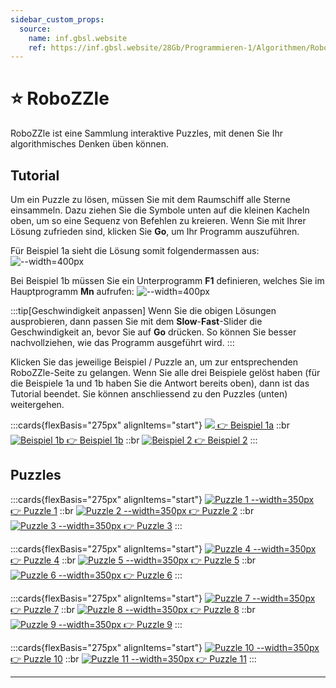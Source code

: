 ```yaml
---
sidebar_custom_props:
  source:
    name: inf.gbsl.website
    ref: https://inf.gbsl.website/28Gb/Programmieren-1/Algorithmen/Robozzle/
---
```


# ⭐️ RoboZZle
RoboZZle ist eine Sammlung interaktive Puzzles, mit denen Sie Ihr algorithmisches Denken üben können.

## Tutorial
Um ein Puzzle zu lösen, müssen Sie mit dem Raumschiff alle Sterne einsammeln. Dazu ziehen Sie die Symbole unten auf die kleinen Kacheln oben, um so eine Sequenz von Befehlen zu kreieren. Wenn Sie mit Ihrer Lösung zufrieden sind, klicken Sie __Go__, um Ihr Programm auszuführen.

Für Beispiel 1a sieht die Lösung somit folgendermassen aus:
![--width=400px](img/tutorial1.png)

Bei Beispiel 1b müssen Sie ein Unterprogramm __F1__ definieren, welches Sie im Hauptprogramm __Mn__ aufrufen:
![--width=400px](img/tutorial2.png)

:::tip[Geschwindigkeit anpassen]
Wenn Sie die obigen Lösungen ausprobieren, dann passen Sie mit dem __Slow__-__Fast__-Slider die Geschwindigkeit an, bevor Sie auf __Go__ drücken. So können Sie besser nachvollziehen, wie das Programm ausgeführt wird.
:::

Klicken Sie das jeweilige Beispiel / Puzzle an, um zur entsprechenden RoboZZle-Seite zu gelangen. Wenn Sie alle drei Beispiele gelöst haben (für die Beispiele 1a und 1b haben Sie die Antwort bereits oben), dann ist das Tutorial beendet. Sie können anschliessend zu den Puzzles (unten) weitergehen.

:::cards{flexBasis="275px" alignItems="start"}
[![](img/01-example1.png) 👉 Beispiel 1a](https://alexanderson1993.github.io/robozzle-react/?level=-1)
::br
[![Beispiel 1b](img/01-example1.png) 👉 Beispiel 1b](https://alexanderson1993.github.io/robozzle-react/?level=-2)
::br
[![Beispiel 2](img/02-example2.png) 👉 Beispiel 2](https://alexanderson1993.github.io/robozzle-react/?level=-4)
:::

## Puzzles
:::cards{flexBasis="275px" alignItems="start"}
[![Puzzle 1 --width=350px](./img/robozzle-14288.png) 👉 Puzzle 1](https://alexanderson1993.github.io/robozzle-react/?level=14288)
::br
[![Puzzle 2 --width=350px](./img/robozzle-14737.png) 👉 Puzzle 2](https://alexanderson1993.github.io/robozzle-react/?level=14737)
::br
[![Puzzle 3 --width=350px](./img/robozzle-14261.png) 👉 Puzzle 3](https://alexanderson1993.github.io/robozzle-react/?level=14261)
:::

:::cards{flexBasis="275px" alignItems="start"}
[![Puzzle 4 --width=350px](./img/robozzle-3.png) 👉 Puzzle 4](https://alexanderson1993.github.io/robozzle-react/?level=-3)
::br
[![Puzzle 5 --width=350px](./img/robozzle-105.png) 👉 Puzzle 5](https://alexanderson1993.github.io/robozzle-react/?level=105)
::br
[![Puzzle 6 --width=350px](./img/robozzle-140.png) 👉 Puzzle 6](https://alexanderson1993.github.io/robozzle-react/?level=140)
:::

:::cards{flexBasis="275px" alignItems="start"}
[![Puzzle 7 --width=350px](./img/robozzle-27.png) 👉 Puzzle 7](https://alexanderson1993.github.io/robozzle-react/?level=27)
::br
[![Puzzle 8 --width=350px](./img/robozzle-15093.png) 👉 Puzzle 8](https://alexanderson1993.github.io/robozzle-react/?level=15093)
::br
[![Puzzle 9 --width=350px](./img/robozzle-12986.png) 👉 Puzzle 9](https://alexanderson1993.github.io/robozzle-react/?level=12986)
:::

:::cards{flexBasis="275px" alignItems="start"}
[![Puzzle 10 --width=350px](./img/robozzle-16166.png) 👉 Puzzle 10](https://alexanderson1993.github.io/robozzle-react/?level=16166)
::br
[![Puzzle 11 --width=350px](./img/robozzle-87.png) 👉 Puzzle 11](https://alexanderson1993.github.io/robozzle-react/?level=87)
:::

---
